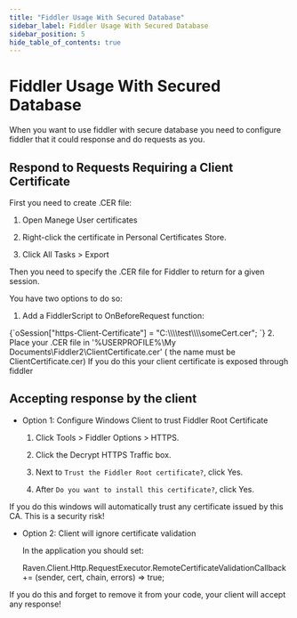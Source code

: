 ```yaml
---
title: "Fiddler Usage With Secured Database"
sidebar_label: Fiddler Usage With Secured Database
sidebar_position: 5
hide_table_of_contents: true
---
```



# Fiddler Usage With Secured Database

When you want to use fiddler with secure database you need to configure fiddler that it could response and do requests as you.

## Respond to Requests Requiring a Client Certificate

First you need to create .CER file: 

1. Open Manege User certificates

2. Right-click the certificate in Personal Certificates Store.

3. Click All Tasks &gt; Export 

Then you need to specify the .CER file for Fiddler to return for a given session.

You have two options to do so:

1. Add a FiddlerScript to OnBeforeRequest function: 
<TabItem value="plain" label="plain">
<CodeBlock language="plain">
{`oSession["https-Client-Certificate"] = "C:\\\\test\\\\someCert.cer"; 
`}
</CodeBlock>
</TabItem>
2. Place your .CER file in '%USERPROFILE%\My Documents\Fiddler2\ClientCertificate.cer' ( the name must be ClientCertificate.cer)

<Admonition type="warning" title="Warning">
If you do this your client certificate is exposed through fiddler
</Admonition>

## Accepting response by the client

* Option 1: Configure Windows Client to trust Fiddler Root Certificate

    1. Click Tools &gt; Fiddler Options &gt; HTTPS.

    2. Click the Decrypt HTTPS Traffic box.

    3. Next to `Trust the Fiddler Root certificate?`, click Yes.

    4. After `Do you want to install this certificate?`, click Yes.

<Admonition type="danger" title="Danger">
If you do this windows will automatically trust any certificate issued by this CA. This is a security risk!
</Admonition>

* Option 2: Client will ignore certificate validation

    In the application you should set:

    Raven.Client.Http.RequestExecutor.RemoteCertificateValidationCallback += (sender, cert, chain, errors) =&gt; true;

<Admonition type="danger" title="Danger">
If you do this and forget to remove it from your code, your client will accept any response!
</Admonition>
